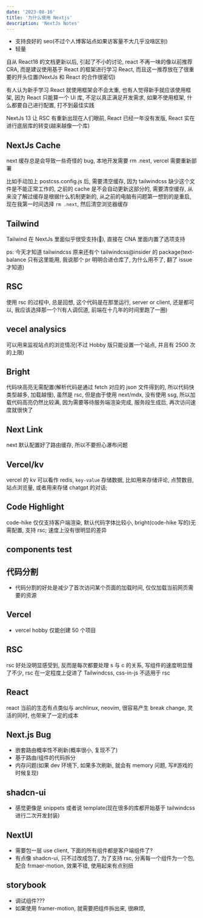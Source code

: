 ```yaml
---
date: '2023-08-16'
title: '为什么使用 Nextjs'
description: 'NextJs Notes'
---
```


- 支持良好的 seo(不过个人博客站点如果访客量不大几乎没啥区别)
- 轻量

自从 React18 的文档更新以后, 引起了不小的讨论, react 不再一味的像以前推荐 CRA, 而是建议使用基于 React 的框架进行学习 React, 而且这一推荐放在了很重要的开头位置(NextJs 和 React 的合作很密切)

有人认为新手学习 React 就使用框架会不会太重, 也有人觉得新手就应该使用框架, 因为 React 只能算一个 Ui 库, 不足以真正满足开发需求, 如果不使用框架, 什么都要自己进行配置, 打不到最佳实践

<Icon icon="skill-icons:nextjs-light" /> NextJs 13 让 RSC 有重新出现在人们眼前, React
已经一年没有发版, React 实在进行底层库的转变(越来越像一个库)

## NextJs Cache

next 缓存总是会导致一些奇怪的 bug, 本地开发需要 rm .next, vercel 需要重新部署

比如手动加上 postcss.config.js 后, 需要清空缓存, 因为 tailwindcss 缺少这个文件是不能正常工作的, 之前的 cache 是不会自动更新这部分的, 需要清空缓存, 从来没了解过缓存是根据什么机制更新的, 从之前的电脑有问题第一想到的是重启, 现在我第一时间选择 `rm .next`, 然后清空浏览器缓存

## Tailwind

<Icon icon="skill-icons:tailwindcss-dark" /> Tailwind 在 NextJs 里面似乎很受支持(:rocket:),
直接在 CNA 里面内置了选项支持

ps: 今天才知道 tailwindcss 原来还有个 tailwindcss@insider 的 package(text-balance 只有这里能用, 我说那个 pr 明明合进仓库了, 为什么用不了, 翻了 issue 才知道)

## RSC

使用 rsc 的过程中, 总是回想, 这个代码是在那里运行, server or client, 还是都可以, 我应该选择那一个?(有人调侃道, 前端在十几年的时间里跑了一圈)

## vecel analysics

可以用来监视站点的浏览情况(不过 Hobby 版只能设置一个站点, 并且有 2500 次的上限)

## Bright

代码块高亮无需配置(解析代码是通过 fetch 对应的 json 文件得到的, 所以代码快类型越多, 加载越慢), 虽然是 rsc, 但是由于使用 next/mdx, 没有使用 ssg, 所以加载代码高亮仍然比较满, 因为需要等待服务端渲染完成, 服务段生成后, 再次访问速度就很快了

## Next Link

next 默认配置好了路由缓存, 所以不要担心瀑布问题

## Vercel/kv

vercel 的 kv 可以看作 redis, `key-value` 存储数据, 比如用来存储评论, 点赞数目, 站点浏览量, 或者用来存储 chatgpt 的对话;

## Code Highlight

code-hike 仅仅支持客户端渲染, 默认代码字体比较小, bright(code-hike 写的)无需配置, 支持 rsc; 速度上没有很明显的差异

## components test

## 代码分割

- 代码分割的好处是减少了首次访问某个页面的加载时间, 仅仅加载当前网页需要的资源

## Vercel

- vercel hobby 仅能创建 50 个项目

## RSC

rsc 好处没明显感受到, 反而是每次都要处理 s 与 c 的关系, 写组件的速度明显慢了不少, rsc 在一定程度上促进了 Tailwindcss, css-in-js 不适用于 rsc

## React

react 当前的生态有点类似与 archlinux, neovim, 很容易产生 break change, 灵活的同时, 也带来了一定的成本

## Next.js Bug

- 嵌套路由概率性不刷新(概率很小, 复现不了)
- 基于路由/组件的代码拆分
- 内存问题(如果 dev 环境下, 如果多次刷新, 就会有 memory 问题, 写#游戏的时候复现)

## shadcn-ui

- 感觉更像是 snippets 或者说 template(现在很多的库都开始基于 tailwindcss 进行二次开发封装)

## NextUI

- 需要包一层 use client, 下面的所有组件都是客户端组件了?
- 有点像 shadcn-ui, 只不过改成包了, 为了支持 rsc, 分离每一个组件为一个包, 配合 frmaer-motion, 效果不错, 使用起来有点别扭

## storybook

- 调试组件???
- 如果使用 framer-motion, 就需要把组件拆出来, 很麻烦,
